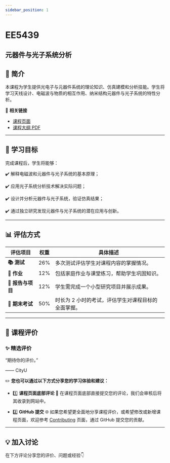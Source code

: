 ```yaml
---
sidebar_position: 1
---
```


# EE5439
## 元器件与光子系统分析

## **📘 简介**
本课程为学生提供光电子与元器件系统的理论知识、仿真建模和分析技能。学生将学习天线设计、电磁波与物质的相互作用、纳米结构元器件与光子系统的特性分析。

🔗 **相关链接**
- [课程页面](https://www.cityu.edu.hk/catalogue/pg/202526/course/EE5439.htm)
- [课程大纲 PDF](https://www.cityu.edu.hk/catalogue/pg/202526/course/EE5439.pdf)

---

## **🎯 学习目标**

完成课程后，学生将能够：

✔️ 解释电磁波和元器件与光子系统的基本原理；

✔️ 应用光子系统分析技术解决实际问题；

✔️ 设计并分析元器件与光子系统，验证仿真结果；

✔️ 通过独立研究发现元器件与光子系统的潜在应用与创新。

---

## **📊 评估方式**

| **评估项目**          | **权重** | **具体描述**                                                                                       |
|----------------------|---------|---------------------------------------------------------------------------------------------------|
| **📚 测试**            | 26%     | 多次测试评估学生对课程内容的掌握情况。                                                             |
| **📝 作业**           | 12%     | 包括家庭作业与课堂练习，帮助学生巩固知识。                                                         |
| **📝 报告与项目**      | 12%     | 学生需完成一个小型研究项目并展示成果。                                                             |
| **📖 期末考试**       | 50%     | 时长为 2 小时的考试，评估学生对课程目标的全面掌握。                                                |

---

## **💬 课程评价**

### ✨ **精选评价**
<div className={commentStyles.commentBox}>
    <p className={commentStyles.commentText}>
        “期待你的评价。”
    </p>
    <p className={commentStyles.commentAuthor}>—— CityU</p>
</div>

✏️ **您也可以通过以下方式分享您的学习体验和建议：**

- 1️⃣ **课程页面底部评论**
💬 在课程页面底部直接提交您的评论，我们会审核后将其收录到网站中。

- 2️⃣ **GitHub 提交**
🌐 如果您希望更全面地分享课程评价，或希望修改或新增课程页面，欢迎参考 [Contributing](/contributing) 页面，通过 GitHub 提交您的贡献。

---

## **💡 加入讨论**

在下方评论分享您的评价、问题或经验👇
<Utterances />
